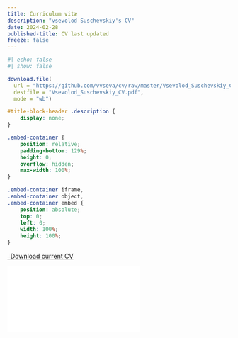 ```yaml
---
title: Curriculum vitæ
description: "vsevolod Suschevskiy's CV"
date: 2024-02-28
published-title: CV last updated
freeze: false
---
```


```r
#| echo: false
#| show: false

download.file(
  url = "https://github.com/vvseva/cv/raw/master/Vsevolod_Suschevskiy_CV.pdf", 
  destfile = "Vsevolod_Suschevskiy_CV.pdf",
  mode = "wb")
```

```css
#title-block-header .description {
    display: none;
}
```

```css
.embed-container { 
    position: relative;
    padding-bottom: 129%;
    height: 0;
    overflow: hidden;
    max-width: 100%;
}

.embed-container iframe,
.embed-container object,
.embed-container embed {
    position: absolute;
    top: 0;
    left: 0;
    width: 100%;
    height: 100%;
}
```

```{=html}
<p class="text-center">
  <a class="btn btn-primary" 
  href="Vsevolod_Suschevskiy_CV.pdf" target="_blank">
    <i class="fa-solid fa-file-arrow-down"></i>&ensp;Download current CV
  </a>
</p>

<div class="embed-container">
  <iframe src="Vsevolod_Suschevskiy_CV.pdf" style="border: 0.5px"></iframe>
</div>
```
